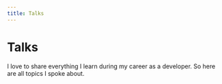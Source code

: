 ```yaml
---
title: Talks
---
```


# Talks

I love to share everything I learn during my career as a developer. So here are all topics I spoke about.
